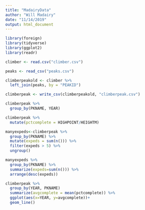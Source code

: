 ```yaml
---
title: "MadairyData"
author: "Will Madairy"
date: "11/14/2019"
output: html_document
---
```

```r
library(foreign)
library(tidyverse)
library(ggplot2)
library(readr)
```


```r
climber <- read.csv("climber.csv")
```


```r
peaks <- read_csv("peaks.csv")
```

```r
climberpeakold <- climber %>% 
  left_join(peaks, by = "PEAKID")
```
```r
climberpeak <- write_csv(climberpeakold, "climberpeak.csv")
```

```r
climberpeak %>% 
  group_by(PKNAME, YEAR)
```
```r
climberpeak %>% 
  mutate(pctcomplete = HIGHPOINT/HEIGHTM)
```


```r
manyexpeds<-climberpeak %>% 
  group_by(PKNAME) %>% 
  mutate(expeds = sum(n())) %>% 
  filter(expeds > 5) %>% 
  ungroup()
```

```r
manyexpeds %>% 
  group_by(PKNAME) %>% 
  summarize(expeds=sum(n())) %>% 
  arrange(desc(expeds))
```

```r
climberpeak %>% 
  group_by(YEAR, PKNAME)
  summarize(avgcomplete = mean(pctcomplete)) %>% 
  ggplot(aes(x=YEAR, y=avgcomplete))+
  geom_line()
```

